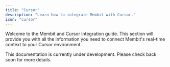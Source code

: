```yaml
---
title: "Cursor"
description: "Learn how to integrate Membit with Cursor."
icon: "cursor"
---
```


Welcome to the Membit and Cursor integration guide. This section will provide you with all the information you need to connect Membit's real-time context to your Cursor environment.

<Info>
  This documentation is currently under development. Please check back soon for
  more details.
</Info>
